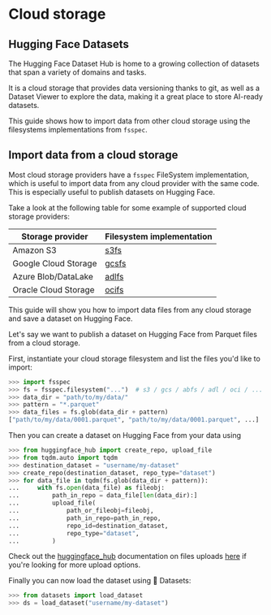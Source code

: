 # Cloud storage

## Hugging Face Datasets

The Hugging Face Dataset Hub is home to a growing collection of datasets that span a variety of domains and tasks.

It is a cloud storage that provides data versioning thanks to git, as well as a Dataset Viewer to explore the data, making it a great place to store AI-ready datasets.

This guide shows how to import data from other cloud storage using the filesystems implementations from `fsspec`.

## Import data from a cloud storage

Most cloud storage providers have a `fsspec` FileSystem implementation, which is useful to import data from any cloud provider with the same code.
This is especially useful to publish datasets on Hugging Face.

Take a look at the following table for some example of supported cloud storage providers:

| Storage provider     | Filesystem implementation                                     |
|----------------------|---------------------------------------------------------------|
| Amazon S3            | [s3fs](https://s3fs.readthedocs.io/en/latest/)                |
| Google Cloud Storage | [gcsfs](https://gcsfs.readthedocs.io/en/latest/)              |
| Azure Blob/DataLake  | [adlfs](https://github.com/fsspec/adlfs)                      |
| Oracle Cloud Storage | [ocifs](https://ocifs.readthedocs.io/en/latest/)              |

This guide will show you how to import data files from any cloud storage and save a dataset on Hugging Face.

Let's say we want to publish a dataset on Hugging Face from Parquet files from a cloud storage.

First, instantiate your cloud storage filesystem and list the files you'd like to import:

```python
>>> import fsspec
>>> fs = fsspec.filesystem("...")  # s3 / gcs / abfs / adl / oci / ...
>>> data_dir = "path/to/my/data/"
>>> pattern = "*.parquet"
>>> data_files = fs.glob(data_dir + pattern)
["path/to/my/data/0001.parquet", "path/to/my/data/0001.parquet", ...]
```

Then you can create a dataset on Hugging Face from your data using

```python
>>> from huggingface_hub import create_repo, upload_file
>>> from tqdm.auto import tqdm
>>> destination_dataset = "username/my-dataset"
>>> create_repo(destination_dataset, repo_type="dataset")
>>> for data_file in tqdm(fs.glob(data_dir + pattern)):
...     with fs.open(data_file) as fileobj:
...         path_in_repo = data_file[len(data_dir):]
...         upload_file(
...             path_or_fileobj=fileobj,
...             path_in_repo=path_in_repo,
...             repo_id=destination_dataset,
...             repo_type="dataset",
...         )
```

Check out the [huggingface_hub](https://huggingface.co/docs/huggingface_hub) documentation on files uploads [here](https://huggingface.co/docs/huggingface_hub/en/guides/upload) if you're looking for more upload options.

Finally you can now load the dataset using 🤗 Datasets:

```python
>>> from datasets import load_dataset
>>> ds = load_dataset("username/my-dataset")
```
